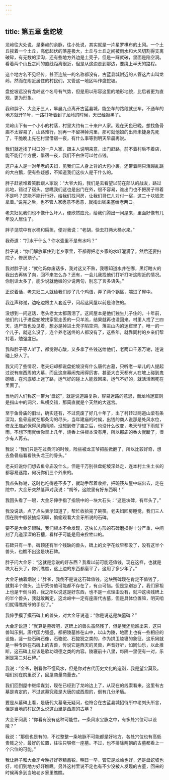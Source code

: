 ```yaml
---
---
---
```

title: 第五章 盘蛇坡
---




龙岭往大处说，是秦岭的余脉，往小处说，其实就是一片星罗棋布的土冈。一个土丘挨着一个土丘，高低起伏的落差极大，土丘与土丘之间被雨水和大风切割得支离破碎，有无数的深沟，还有些地方外边是土壳子，但是一踩就破，里面是陷空洞。看着两个山丘之间的直线距离很近，但是从这边走到那边，要绕上半天的路程。

这个地方名不见经传，甚至连统一的名称都没有，古蓝县城附近的人管这片山叫龙岭，然而在附近居住的村民们，又管这一地区叫作盘蛇坡。

盘蛇坡远没有龙岭这个名号有气势，但是用以形容这里的地形地貌，比后者更为直观，更为形象。

我和胖子、大金牙三人，早晨九点离开古蓝县城，能坐车的路段就坐车，不通车的地方就开11号，一路打听着到了龙岭的时候，天已经擦黑了。

龙岭山下有一个小小的村落，村里大约有二十来户人家。现在天色已晚，想找鱼骨庙不太容易了，山路难行，别再一不留神掉沟里，那可就他娘的出师未捷身先死了，干脆晚上先在村里借宿一夜，有什么事等到明天早晨再说。

我们就近找了村口的一户人家，跟主人说明来意，出门赶路，前不着村后不着店，能不能行个方便，借宿一夜，我们不白住可以付点钱。

这户主人是一对年老的夫妇，见我们三人身上背的大包小裹，还带着两只活蹦乱跳的大白鹅，便有些疑惑，不知道我们这伙人是干什么的。

胖子赶紧堆着笑脸跟人家说：“大爷大妈，我们是去看望以前在部队的战友，路过此地，错过了宿头。您瞧我们这也是出门在外，很不容易，谁出门也不把房子带着不是吗？您能不能行行好，给我们找间房，让我们哥仨儿对付一宿，这二十块钱您拿着。”说完之后，也不管人家愿意不愿意，就掏出钱来塞给老两口。

老夫妇见我们也不像什么坏人，便欣然应允，给我们腾出一间屋来，里面好像有几年没人居住了。

胖子见院中有水桶和扁担，便对我说：“老胡，快去打两大桶水来。”

我奇道：“打水干什么？你水壶里不是有水吗？”

胖子说：“你们解放军住到老乡家里，不都得把老乡家的水缸灌满了，然后还要扫院子，修房顶子。”

我对胖子说：“就他妈你废话多，我对这又不熟，我哪知道水井在哪，黑灯瞎火的我出去再转了向，回不来怎么办？还有，一会儿我找他们打听打听这附近的情况。你别话太多了，能少说就他娘的少说两句，别忘了言多语失。”

正说着话，老夫妇二人就给我们炒了几个鸡蛋，弄了两个锅盔，端进了屋中。

我连声称谢，边吃边跟主人套近乎，问起这间屋以前是谁住的。

没想到一问这话，老头老太太都落泪了。这间屋本是他们独生儿子住的，十年前，他们的儿子进盘蛇坡找家里走丢的一只羊羔，结果就再也没回来。村里人找了三四天，连尸首也没见着，想必是掉进土壳子陷空洞，落进山内的迷窟里了。唯一的一个儿子，就这么没了，连个养老送终的人都没有了，这些年，就靠同村的乡亲们帮衬着，勉强度日。

我和胖子等人听了，都觉得心酸，又多拿了些钱送给他们，老两口千恩万谢，连说碰上好人了。

我又问了些情况，老夫妇却都说盘蛇坡没有什么唐代古墓，只听老一辈儿的人提起过说有座西周的大墓，而且这座墓闹鬼闹得厉害，甚至大白天都有人在坡上碰到鬼砌墙，在沟底坡上迷了路，运气好的碰上人能救回来，运气不好的，就活活困死在里面了。

当地的人们称这一带为“盘蛇”，就是说道路复杂，容易迷路的意思，而龙岭迷窟则是指山中的洞穴，纵横交错，那简直就是个天然的大迷宫。

至于鱼骨庙的旧址，确实还有，不过荒废了好几十年了，出了村转过两道山梁有条深沟，鱼骨庙就在那条沟的尽头，当年建庙的时候，出钱的商人说那是处风水位，修龙王庙必保得风调雨顺。没想到修了庙之后，也没什么改变，老天爷想下雨就下雨，不想下雨就给你旱上几年，烧香上供根本没有用，所以那庙的香火就断了，很少有人再去。

我说：“我们只是在过黄河的时候，险些被龙王爷把船掀翻了，所以比较好奇，想去鱼骨庙看看铁头龙王的骨头。”

老夫妇说你们想去鱼骨庙没什么，但是千万别往盘蛇坡深处走，连本村土生土长的都容易迷路，何况你们三个外来的。

我点头称谢，这时也吃得差不多了，就动手帮着收拾，把碗筷从屋中端出去，走在院中，大金牙突然低声对我说：“胡爷，这院里有好东西啊！”

我回头看了一眼，大金牙伸手指了指院中的一块大石头：“这是块碑，有年头了。”

我没说话，点了点头表示知道了，帮忙收拾完了碗筷。老夫妇回房睡觉，我们三人围在院中假装抽烟闲聊，偷偷观看大金牙所说的石碑。

要不是大金牙眼贼，我们根本不会发现，这块长方形的石碑磨损得十分严重，中间刻了几道深深的石槽，看样子可能是用来拴牲口的。

石碑只有一半，碑顶还有半个残缺的兽头，碑上的文字花纹早都没了，没有这半个兽头，也瞧不出这是块石碑。

胖子问大金牙：“这就是您说的好东西？我看以前可能还值钱，现在这样，也就是块大石头了，你们瞧瞧，这上边的东西都磨平了，这用了多少年了。”

大金牙抽着烟说：“胖爷，我倒不是说这石碑值钱，这块残碑现在肯定不值钱了，就剩半个兽头，连研究价值可能都不存在了，有点可惜。但是您别忘了，我们家祖上也是干倒斗的，我之所以说这是好东西，也不是一点理由没有，就冲这块残碑上的半个兽头，我就敢断定，这龙岭中一定有座唐代古墓，但是具体位置嘛，明天咱们就得瞧胡爷的手段了。”

我伸手摸了摸石碑上的兽头，对大金牙说道：“你是说这是块墓碑？”

大金牙说道：“就算是墓碑吧，这碑上的兽头虽然残了，但是我还能瞧出来，这只兽叫乐猁。唐代国力强盛，都把陵墓修在山中，以山为陵，地面上也有一些相应的设施，竖一些石碑石像，石骆驼、石狻猊之类的，作为拱卫陵寝的象征。这乐猁就是一种专趴在石碑上的吉兽，传说它是西天的灵兽，声音好听，如同仙乐，以此推断，这石碑上应该是歌功颂德之类的内容。陵寝前十八里，每隔一里便有一对，乐猁是第二对石碑。”

我说：“金爷，别看你不懂风水，但是你对古代历史文化的造诣，我是望尘莫及。咱们别在院里说了，回屋商量商量去。”

我们回到屋中继续谋划，现在已经到了龙岭边上了，从现在的线索看来，这里有古墓是肯定的，不过这墓究竟是大唐的或西周的，倒有几分矛盾。

要是从墓碑上看，是唐代大墓毫无疑问，也符合在古蓝县城招待所中老刘头所言，但是当地的村民怎么说这山里是西周的古墓？

大金牙问我：“你看有没有这种可能性，一条风水宝脉之中，有多处穴位可以设陵？”

我说：“那倒也是有的，不过整整一条地脉不可能都是好地方，各处穴位也有高低贵贱之分，最好的位置，往往只够修一座墓。不过，也不排除两朝的古墓都看上一个穴位的可能。”

我让胖子和大金牙今晚好好养精蓄锐，明日一早，管它是龙岭也好，还是盘蛇坡也好，咱们到地方好好瞧瞧。另外这村里说不定也有不少没被人发现的古董，回来的时候再多到当地老乡家里瞧瞧。